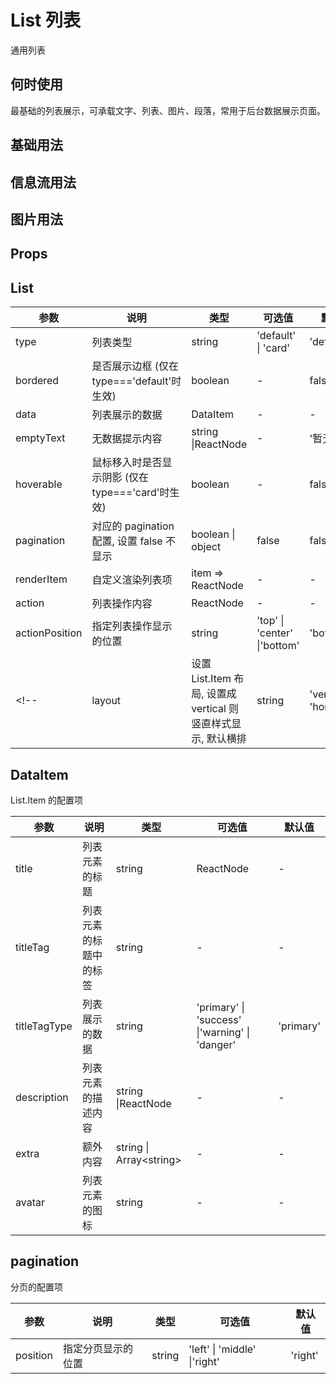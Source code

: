 # List 列表

通用列表

## 何时使用

最基础的列表展示，可承载文字、列表、图片、段落，常用于后台数据展示页面。

## 基础用法


<DemoBase />

## 信息流用法


<DemoInfoFlow />

## 图片用法


<DemoImg />

## Props

## List

| 参数           | 说明                                              | 类型                                                          | 可选值                       | 默认值                     |
| -------------- | ------------------------------------------------- | ------------------------------------------------------------- | ---------------------------- | -------------------------- |
| type           | 列表类型                                          | string                                                        | 'default' \| 'card'          | 'default'                  |
| bordered       | 是否展示边框 (仅在 type==='default'时生效)        | boolean                                                       | -                            | false                      |
| data           | 列表展示的数据                                    | DataItem                                                      | -                            | -                          |
| emptyText      | 无数据提示内容                                    | string \|ReactNode                                            | -                            | '暂无数据'                 |
| hoverable      | 鼠标移入时是否显示阴影 (仅在 type==='card'时生效) | boolean                                                       | -                            | false                      |
| pagination     | 对应的 pagination 配置, 设置 false 不显示         | boolean \| object                                             | false                        | false                      |
| renderItem     | 自定义渲染列表项                                  | item => ReactNode                                             | -                            | -                          |
| action         | 列表操作内容                                      | ReactNode                                                     | -                            | -                          |
| actionPosition | 指定列表操作显示的位置                            | string                                                        | 'top' \| 'center' \|'bottom' | 'bottom'                   |
| <!--           | layout                                            | 设置 List.Item 布局, 设置成 vertical 则竖直样式显示, 默认横排 | string                       | 'vertical' \| 'horizontal' | 'vertical' | --> |

## DataItem

List.Item 的配置项

| 参数         | 说明                   | 类型                       | 可选值                                         | 默认值    |
| ------------ | ---------------------- | -------------------------- | ---------------------------------------------- | --------- |
| title        | 列表元素的标题         | string                     | ReactNode                                      | -         |
| titleTag     | 列表元素的标题中的标签 | string                     | -                                              | -         |
| titleTagType | 列表展示的数据         | string                     | 'primary' \| 'success' \|'warning' \| 'danger' | 'primary' |
| description  | 列表元素的描述内容     | string \|ReactNode         | -                                              | -         |
| extra        | 额外内容               | string \| Array&lt;string> | -                                              | -         |
| avatar       | 列表元素的图标         | string                     | -                                              | -         |

## pagination

分页的配置项

| 参数     | 说明               | 类型   | 可选值                       | 默认值  |
| -------- | ------------------ | ------ | ---------------------------- | ------- |
| position | 指定分页显示的位置 | string | 'left' \| 'middle' \|'right' | 'right' |

